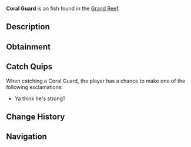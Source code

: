 {{FishInfobox
|image          = Coral Guard.png
|rarity         = Uncommon
|sea            = First Sea
|location       = [[Grand Reef]]
|sublocation    = 
|sources        = Fishing Rod
|radar_location = 
|xp             = 180
|weather        = 
|time           = 
|season         = 
|bait           = Shrimp
|base_weight    = 9
|base_value     = 250
|weight_range   = 5
|base_chance    = 20
|base_resil     = 70
}}
'''Coral Guard''' is an {{Rarity|Uncommon}} fish found in the [[Grand Reef]].

== Description ==
{{Description|A territorial reef fish with sharp spines along its body. Named for their protective behavior, they chase away anything that threatens their chosen coral home.|Bestiary Entry}}

== Obtainment ==
{{Description|Found guarding specific coral territories.|Bestiary Hint}}
{{Fish Availability|
Grand Reef
|top_rods      = 
Krampus's Rod\155443.83\164684.42;
Magma Rod\150211.1\159140.62;
Plastic Rod\137192.73\145348.36;
Leviathan's Fang Rod\122774.97\112937.87;
Ethereal Prism Rod\115312.86\92494.21;
Fast Rod\114064.42\166359.8;
Fischer's Rod\101302.11\147746.31;
Adventurer's Rod\100622.23\146754.72;
Flimsy Rod\83590.01\121288.49;
No-Life Rod\112692.24\95727.93;
Seraphic Rod\112623.03\92730.54;
Trident Rod\110171.84\107110.13;
Free Spirit Rod\107891.33\104892.99;
Rod Of The Forgotten Fang\105706.79\90488.19;
Challenger's Rod\103279.07\90294.92;
Rod Of The Exalted One\100167.03\89631.19;
Rod Of The Depths\95682.89\88659.45;
Zeus Rod\95007.23\87366;
Verdant Shear Rod\93843.42\86899.14;
Blazebringer Rod\90363.5\87852.27;
Depthseeker Rod\87696.13\87576.38;
Avalanche Rod\82514.53\82639.43;
Volcanic Rod\81027.05\78775.28;
Training Rod\68343.51\110169.85;
Steady Rod\36323.16\33998.49
|recommended   = Ethereal Prism Rod
}}

== Catch Quips ==
When catching a Coral Guard, the player has a chance to make one of the following exclamations:
* Ya think he's strong?

== Change History ==
{{Change History|{{subst:Current Version}}}}

== Navigation ==
{{Fish Navbox|Grand Reef}}